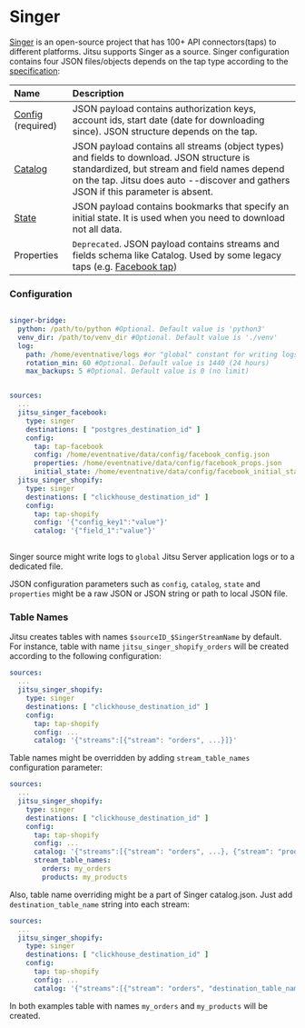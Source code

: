 
# Singer

[Singer](https://www.singer.io/) is an open-source project that has 100+ API connectors(taps) to different platforms. Jitsu supports Singer as a source. Singer configuration contains four JSON files/objects depends on the tap type according to the [specification](https://github.com/singer-io/getting-started/blob/master/docs/SPEC.md#singer-specification):

| Name | Description |
| :--- | :--- |
| [Config](https://github.com/singer-io/getting-started/blob/master/docs/SPEC.md#config) (required) | JSON payload contains authorization keys, account ids, start date (date for downloading since). JSON structure depends on the tap. |
| [Catalog](https://github.com/singer-io/getting-started/blob/master/docs/SPEC.md#catalog) | JSON payload contains all streams (object types) and fields to download. JSON structure is standardized, but stream and field names depend on the tap. Jitsu does auto --discover and gathers JSON if this parameter is absent.|
| [State](https://github.com/singer-io/getting-started/blob/master/docs/SPEC.md#state) | JSON payload contains bookmarks that specify an initial state. It is used when you need to download not all data. |
| Properties | `Deprecated`. JSON payload contains streams and fields schema like Catalog. Used by some legacy taps (e.g. [Facebook tap](https://github.com/singer-io/tap-facebook)) |

### Configuration

```yaml

singer-bridge:
  python: /path/to/python #Optional. Default value is 'python3'
  venv_dir: /path/to/venv_dir #Optional. Default value is './venv'
  log:
    path: /home/eventnative/logs #or "global" constant for writing logs to stdout
    rotation_min: 60 #Optional. Default value is 1440 (24 hours)
    max_backups: 5 #Optional. Default value is 0 (no limit)


sources:
  ...
  jitsu_singer_facebook:
    type: singer
    destinations: [ "postgres_destination_id" ]
    config:
      tap: tap-facebook
      config: /home/eventnative/data/config/facebook_config.json
      properties: /home/eventnative/data/config/facebook_props.json
      initial_state: /home/eventnative/data/config/facebook_initial_state.json
  jitsu_singer_shopify:
    type: singer
    destinations: [ "clickhouse_destination_id" ]
    config:
      tap: tap-shopify
      config: '{"config_key1":"value"}'
      catalog: '{"field_1":"value"}'
  
```

Singer source might write logs to `global` Jitsu Server application logs or to a dedicated file.

<Hint>
    JSON configuration parameters such as <code inline="true">config</code>, <code inline="true">catalog</code>, <code inline="true">state</code> and <code inline="true">properties</code> might be a raw JSON or JSON string or path to local JSON file.
</Hint>

### Table Names

Jitsu creates tables with names `$sourceID_$SingerStreamName` by default. For instance, table with name `jitsu_singer_shopify_orders` will be created according to the following configuration:

```yaml
sources:
  ...
  jitsu_singer_shopify:
    type: singer
    destinations: [ "clickhouse_destination_id" ]
    config:
      tap: tap-shopify
      config: ...
      catalog: '{"streams":[{"stream": "orders", ...}]}'

```

Table names might be overridden by adding `stream_table_names` configuration parameter:

```yaml
sources:
  ...
  jitsu_singer_shopify:
    type: singer
    destinations: [ "clickhouse_destination_id" ]
    config:
      tap: tap-shopify
      config: ...
      catalog: '{"streams":[{"stream": "orders", ...}, {"stream": "products", ...}]}'
      stream_table_names:
        orders: my_orders
        products: my_products
```

Also, table name overriding might be a part of Singer catalog.json. Just add `destination_table_name` string into each stream:

```yaml
sources:
  ...
  jitsu_singer_shopify:
    type: singer
    destinations: [ "clickhouse_destination_id" ]
    config:
      tap: tap-shopify
      config: ...
      catalog: '{"streams":[{"stream": "orders", "destination_table_name":"my_orders", ...}, {"stream": "products", "destination_table_name":"my_products", ...}]}'
```

In both examples table with names `my_orders` and `my_products` will be created.
